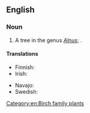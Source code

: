 ==English==

===Noun===
{{en-noun}}

# A tree in the genus ''[[Alnus]]''; {{taxlink|Alnus incana|species|noshow=1}}.

====Translations====
{{trans-top|Alnus incana}}
* Finnish: {{t+|fi|harmaaleppä}}
* Irish: {{t|ga|fearnóg liath|f}}
{{trans-mid}}
* Navajo: {{t|nv|kʼish}}
* Swedish: {{t+|sv|gråal|c}}
{{trans-bottom}}

[[Category:en:Birch family plants]]